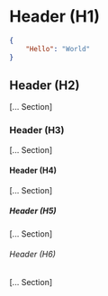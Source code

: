 [//]: # (https://mdxjs.com/docs/using-mdx/#components)

# Header (H1)

```json
{
    "Hello": "World"
}
```

## Header (H2)

[... Section]

### Header (H3)

[... Section]

#### Header (H4)

[... Section]

##### Header (H5)

[... Section]

###### Header (H6)

[... Section]
